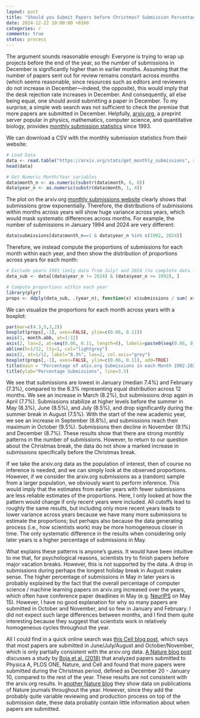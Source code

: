 ```yaml
---
layout: post
title: "Should you Submit Papers before Christmas? Submission Percentages across Months of the Year"
date: 2024-12-22 10:00:00 +0100
categories: r
comments: true
status: process
---
```


The argument sounds reasonable enough: Everyone is trying to wrap up projects before the end of the year, so the number of submissions in December is significantly higher than in earlier months. Assuming that the number of papers sent out for review remains constant across months (which seems reasonable, since resources such as editors and reviewers do not increase in December---indeed, the opposite), this would imply that the desk rejection rate increases in December. And consequently, all else being equal, one should avoid submitting a paper in December. To my surprise, a simple web search was not sufficient to check the premise that more papers are submitted in December. Helpfully, [arxiv.org](http://arxiv.org), a preprint server popular in physics, mathematics, computer science, and quantitative biology, provides [monthly submission statistics](https://arxiv.org/stats/get_monthly_submissions) since 1993. 

We can download a CSV with the monthly submission statistics from their website:

```r
# Load Data
data <- read.table("https://arxiv.org/stats/get_monthly_submissions", sep=",", header=TRUE)
head(data)

# Get Numeric Month/Year variables
data$month_n <- as.numeric(substr(data$month, 6, 8))
data$year_n <- as.numeric(substr(data$month, 1, 4))
```

The plot on the arxiv.org [monthly submissions website](https://arxiv.org/stats/get_monthly_submissions) clearly shows that submissions grow exponentially. Therefore, the distributions of submissions within months across years will show huge variance across years, which would mask systematic differences across months. For example, the number of submissions in January 1994 and 2024 are very different:

```r
data$submissions[data$month_n==1 & data$year_n %in% c(1992, 2024)]
```

Therefore, we instead compute the proportions of submissions for each month within each year, and then show the distribution of proportions across years for each month:

```r
# Exclude years 1991 (only data from July) and 2024 (no complete data for December yet)
data_sub <- data[(data$year_n != 2024) & (data$year_n >= 1992), ]

# Compute proportions within each year
library(plyr)
props <- ddply(data_sub, .(year_n), function(x) x$submissions / sum( x$submissions ))
```

We can visualize the proportions for each month across years with a boxplot:

```r
par(mar=c(4.3,5,3,2))
boxplot(props[,-1], axes=FALSE, ylim=c(0.06, 0.11))
axis(1, month.abb, at=1:12)
axis(2, las=2, at=seq(0.06, 0.11, length=6), labels=paste0(seq(0.06, 0.11, length=6)*100, "%"))
abline(h=1/12, lty=1, col="lightgrey")
axis(2, at=1/12, label="8.3%", las=2, col.axis="grey")
boxplot(props[,-1], axes=FALSE, ylim=c(0.06, 0.11), add=TRUE)
title(main = "Percentage of aXiv.org Submissions in each Month 1992-2023", font.main=1)
title(ylab="Percentage Submissions", line=3.5)
```
We see that submissions are lowest in January (median 7.4%) and February (7.3%), compared to the 8.3% representing equal distribution across 12 months. We see an increase in March (8.2%), but submissions drop again in April (7.7%). Submissions stabilize at higher levels before the summer in May (8.3%), June (8.5%), and July (8.5%), and drop significantly during the summer break in August (7.5%). With the start of the new academic year, we see an increase in September (8.8%), and submissions reach their maximum in October (9.5%). Submissions then decline in November (9.1%) and December (8.7%). These results show that there are strong monthly patterns in the number of submissions. However, to return to our question about the Christmas break, the data do not show a marked increase in submissions specifically before the Christmas break.

If we take the arxiv.org data as the population of interest, then of course no inference is needed, and we can simply look at the observed proportions. However, if we consider the arxiv.org submissions as a (random) sample from a larger population, we obviously want to perform inference. This would imply that the estimates from earlier years with fewer submissions are less reliable estimates of the proportions. Here, I only looked at how the pattern would change if only recent years were included. All cutoffs lead to roughly the same results, but including only more recent years leads to lower variance across years because we have many more submissions to estimate the proportions; but perhaps also because the data generating process (i.e., how scientists work) may be more homogeneous closer in time. The only systematic difference in the results when considering only later years is a higher percentage of submissions in May.

What explains these patterns is anyone's guess. It would have been intuitive to me that, for psychological reasons, scientists try to finish papers before major vacation breaks. However, this is not supported by the data. A drop in submissions during perhaps the longest holiday break in August makes sense. The higher percentage of submissions in May in later years is probably explained by the fact that the overall percentage of computer science / machine learning papers on arxiv.org increased over the years, which often have conference paper deadlines in May (e.g. [NeurIPS](https://nips.cc/Conferences/2024/Dates) on May 15). However, I have no good explanation for why so many papers are submitted in October and November, and so few in January and February. I did not expect such large differences between months, and I find them quite interesting because they suggest that scientists work in relatively homogeneous cycles throughout the year.

All I could find in a quick online search was [this Cell blog post](https://crosstalk.cell.com/blog/when-are-the-best-and-worst-times-to-submit-your-paper), which says that most papers are submitted in June/July/August and October/November, which is only partially consistent with the arxiv.org data. [A Nature blog post](https://www.nature.com/nature-index/news/best-day-submitting-academic-scholar-research-science-article-publication) discusses a study by [Boja et al. (2018)](https://link.springer.com/article/10.1007/s11192-018-2911-7) that analyzed papers submitted to Physica A, PLOS ONE, Nature, and Cell and found that more papers were submitted during the Christmas period, defined as December 20 - January 10, compared to the rest of the year. These results are not consistent with the arxiv.org results. In [another Nature blog](https://www.nature.com/nature-index/news/april-publishing-lull-follows-end-of-year-academic-flurry) they show data on publications of Nature journals throughout the year. However, since they add the probably quite variable reviewing and production process on top of the submission date, these data probably contain little information about when papers are submitted.

